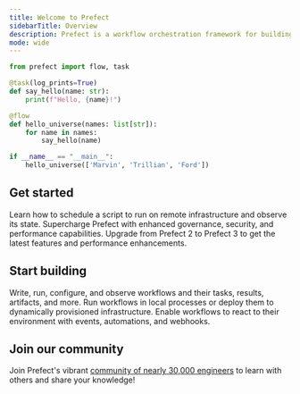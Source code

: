 ```yaml
---
title: Welcome to Prefect
sidebarTitle: Overview
description: Prefect is a workflow orchestration framework for building resilient data pipelines in Python.
mode: wide
---
```


```python
from prefect import flow, task

@task(log_prints=True)
def say_hello(name: str):
    print(f"Hello, {name}!")

@flow
def hello_universe(names: list[str]):
    for name in names:
        say_hello(name)

if __name__ == "__main__":
    hello_universe(['Marvin', 'Trillian', 'Ford'])
```

## Get started

<CardGroup cols={3}>
  <Card title="Quickstart" icon="play" href="/3.0/get-started/quickstart">
    Learn how to schedule a script to run on remote infrastructure and observe its state.
  </Card>
  <Card title="Prefect Cloud" icon="cloud" href="/3.0/manage/cloud/index">
    Supercharge Prefect with enhanced governance, security, and performance capabilities.
  </Card>
  <Card title="Upgrade to Prefect 3" icon="sparkles" href="/3.0/resources/upgrade-to-prefect-3">
    Upgrade from Prefect 2 to Prefect 3 to get the latest features and performance enhancements.
  </Card>
</CardGroup>

## Start building

<CardGroup cols={3}>
  <Card title="Develop" icon="code" href="/3.0/develop/write-flows">
    Write, run, configure, and observe workflows and their tasks, results, artifacts, and more.
  </Card>
  <Card title="Deploy" icon="rocket" href="/3.0/deploy/index">
    Run workflows in local processes or deploy them to dynamically provisioned infrastructure.
  </Card>
  <Card title="Automate" icon="robot" href="/3.0/automate/events/automations-triggers">
    Enable workflows to react to their environment with events, automations, and webhooks.
  </Card>
</CardGroup>

## Join our community

Join Prefect's vibrant [community of nearly 30,000 engineers](/contribute/index/) to learn with others and share your knowledge!
